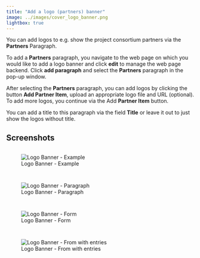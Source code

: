 ```yaml
---
title: "Add a logo (partners) banner"
image: ../images/cover_logo_banner.png
lightbox: true
---
```


You can add logos to e.g. show the project consortium partners via the **Partners** Paragraph.

To add a **Partners** paragraph, you navigate to the web page on which you would like to add a logo banner and click **edit**
to manage the web page backend. Click **add paragraph** and select the **Partners** paragraph in the pop-up window.

After selecting the **Partners** paragraph, you can add logos by clicking the button **Add Partner Item**, upload an
appropriate logo file and URL (optional). To add more logos, you continue via the Add **Partner Item** button.

You can add a title to this paragraph via the field **Title** or leave it out to just show the logos without title.

## Screenshots

::: {style="display: grid;grid-template-columns: repeat(auto-fill, minmax(500px, 1fr));grid-gap: 1em;"}

![Logo Banner - Example](../images/partner_preview.png){group="gallery-logo-banner"}

![Logo Banner - Paragraph](../images/partner_paragraph.png){group="gallery-logo-banner"}

![Logo Banner - Form](../images/partner_form.png){group="gallery-logo-banner"}

![Logo Banner - From with entries](../images/partner_form_w_entries.png){group="gallery-logo-banner"}

:::
